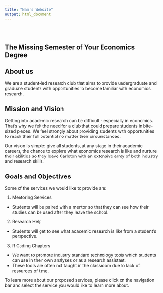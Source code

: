 ```yaml
---
title: "Nam's Website"
output: html_document
---
```


<style type="text/css">
.title {
  display: none;
}

#getting-started img {
  margin-right: 10px;
}

.container-full {
  width: 100%;
  margin: 0;
  padding: 0;
}

.full-width {
  width: 100%;
}

body, html {
  height: 100%;
  margin: 0;
}

.row {
  margin: 0;
}
</style>

<div class="container-full">
  <div class="row" style="padding-top: 30px;">

# **The Missing Semester of Your Economics Degree** 
## About us

We are a student-led research club that aims to provide undergraduate and graduate students with opportunities to become familiar with economics research.  


## Mission and Vision

Getting into academic research can be difficult - especially in economics. That's why we felt the need for a club that could prepare students in bite-sized pieces. We feel strongly about providing students with opportunities to reach their full potential no matter their circumstances. 

Our vision is simple: give all students, at any stage in their academic careers, the chance to explore what economics research is like and nurture their abilities so they leave Carleton with an extensive array of both industry and research skills. 


## Goals and Objectives

Some of the services we would like to provide are:

1. Mentoring Services
- Students will be paired with a mentor so that they can see how their studies can be used after they leave the school. 
2. Research Help
- Students will get to see what academic research is like from a student's perspective. 
3. R Coding Chapters
- We want to promote industry standard technology tools which students can use in their own analyses or as a research assistant. 
- These tools are often not taught in the classroom due to lack of resources of time. 

To learn more about our proposed services, please click on the navigation bar and select the service you would like to learn more about. 
    </div>
  </div>
</div>